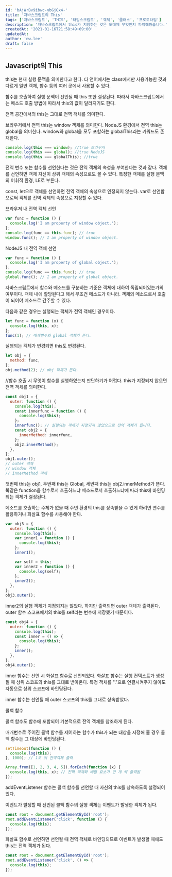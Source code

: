 ```yaml
---
id: 'bAjWrBv9ibwc-ybGjGx4-'
title: '자바스크립트의 This'
tags: ['자바스크립트', 'THIS', '타입스크립트', '객체', '클래스', '프로토타입']
description: '자바스크립트에서 this가 지칭하는 것은 도대체 무엇인지 파악해봤습니다.'
createdAt: '2021-01-16T21:58:49+09:00'
updatedAt:
author: 'nw.lee'
draft: false
---
```


## Javascript의 This

this는 현재 실행 문맥을 의미한다고 한다. 타 언어에서는 class에서만 사용가능한 것과 다르게 일반 객체, 함수 등의 여러 곳에서 사용할 수 있다.

함수를 호출하여 실행 문맥이 선언될 때 this 또한 결정된다. 따라서 자바스크립트에서는 메소드 호출 방법에 따라서 this의 값이 달라지기도 한다.

전역 공간에서의 this는 그대로 전역 객체를 의미한다.

브라우저에서 전역 this는 window 객체를 의미한다. NodeJS 환경에서 전역 this는 global을 의미한다. window와 global을 모두 포함하는 globalThis라는 키워드도 존재한다.

```javascript
console.log(this === window); //true 브라우저
console.log(this === global); //true NodeJS
console.log(this === globalThis); //true
```

전역 변수 또는 함수를 선언한다는 것은 전역 객체의 속성을 부여한다는 것과 같다.
객체를 선언하면 객체 자신이 상위 객체의 속성으로도 볼 수 있다.
특정한 객체를 실행 문맥의 어휘적 환경, LE로 부른다.

const, let으로 객체를 선언하면 전역 객체의 속성으로 인정되지 않는다. var로 선언함으로써 객체를 전역 객체의 속성으로 지정할 수 있다.

브라우저 내 전역 객체 선언

```javascript
var func = function () {
  console.log('I am property of window object.');
};
console.log(func == this.func); // true
window.func(); // I am property of window object.
```

NodeJS 내 전역 객체 선언

```javascript
var func = function () {
  console.log('I am property of global object.');
};
console.log(func == this.func); // true
global.func(); // I am property of global object.
```

자바스크립트에서 함수와 메소드를 구분하는 기준은 객체에 대하여 독립되어있는가의 여부이다.
객체 내에 할당된다고 해서 무조건 메소드가 아니라. 객체의 메소드로서 호출이 되어야 메소드로 간주할 수 있다.

다음과 같은 경우는 실행되는 객체가 전역 객체인 경우이다.

```javascript
let func = function (x) {
  console.log(this, x);
};
func(1); // 매개변수와 global 객체가 뜬다.
```

실행되는 객체가 변경되면 this도 변경된다.

```javascript
let obj = {
  method: func,
};
obj.method(2); // obj 객체가 뜬다.
```

//함수 호출 시 무엇이 함수를 실행하였는지 판단하기가 어렵다. this가 지정되지 않으면 전역 객체를 의미한다.

```javascript
const obj1 = {
  outer: function () {
    console.log(this);
    const innerfunc = function () {
      console.log(this);
    };
    innerfunc(); // 실행되는 객체가 지정되지 않았으므로 전역 객체가 뜹니다.
    const obj2 = {
      innerMethod: innerfunc,
    };
    obj2.innerMethod();
  },
};
obj1.outer();
// outer 객체
// window 객체
// innerMethod 객체
```

첫번째 this는 obj1, 두번째 this는 Global, 세번째 this는 obj2.innerMethod가 뜬다.
똑같은 function을 함수로서 호출하느냐 메소드로서 호출하느냐에 따라 this에 바인딩되는 객체가 결정된다.

메소드를 호출하는 주체가 없을 때 주변 환경의 this를 상속받을 수 있게 하려면 변수를 활용하거나 화살표 함수를 사용해야 한다.

```javascript
var obj3 = {
  outer: function () {
    console.log(this);
    var inner1 = function () {
      console.log(this);
    };
    inner1();

    var self = this;
    var inner2 = function () {
      console.log(self);
    };
    inner2();
  },
};
obj3.outer();
```

inner2의 실행 객체가 지정되지는 않았다. 하지만 출력되면 outer 객체가 출력된다.
outer 함수 스코프에서의 this를 self라는 변수에 저장했기 때문이다.

```javascript
const obj4 = {
  outer: function () {
    console.log(this);
    const inner = () => {
      console.log(this);
    };
    inner();
  },
};
obj4.outer();
```

inner 함수는 선언 시 화살표 함수로 선언되었다.
화살표 함수는 실행 컨텍스트가 생성될 때 상위 스코프의 this를 그대로 받아온다. 특정 객체를 "."으로 연결시켜주지 않아도 자동으로 상위 스코프에 바인딩된다.

inner 함수는 선언될 때 outer 스코프의 this를 그대로 상속받았다.

콜백 함수

콜백 함수도 함수에 포함되어 기본적으로 전역 객체를 참조하게 된다.

매개변수로 주어진 콜백 함수를 제어하는 함수가 this가 되는 대상을 지정해 줄 경우 콜백 함수는 그 대상에 바인딩된다.

```javascript
setTimeout(function () {
  console.log(this);
}, 1000); // 1초 뒤 전역객체 출력

Array.from([1, 2, 3, 4, 5]).forEach(function (x) {
  console.log(this, x); // 전역 객체와 배열 요소가 한 개 씩 출력됨
});
```

addEventListener 함수는 콜백 함수를 선언할 때 자신의 this를 상속하도록 설정되어 있다.

이벤트가 발생할 때 선언된 콜백 함수의 실행 객체는 이벤트가 발생한 객체가 된다.

```javascript
const root = document.getElementById('root');
root.addEventListener('click', function () {
  console.log(this);
});
```

화살표 함수로 선언하면 선언될 때 전역 객체로 바인딩되므로 이벤트가 발생할 때에도 this는 전역 객체가 된다.

```javascript
const root = document.getElementById('root');
root.addEventListener('click', () => {
  console.log(this);
});
```
